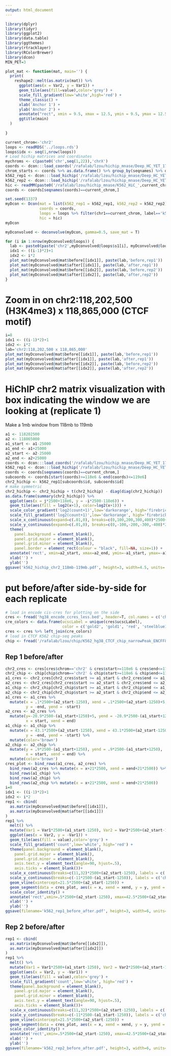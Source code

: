 ```yaml
---
output: html_document
---
```



```r
library(dplyr)
library(tidyr)
library(ggplot2)
library(data.table)
library(ggthemes)
library(rtracklayer)
library(RColorBrewer)
library(dcon)
MIN_PET=3

plot_mat <- function(mat, main='') {
  print(
    reshape2::melt(as.matrix(mat)) %>%
      ggplot(aes(x = Var2, y = Var1)) +
      geom_tile(aes(fill=value),color='grey') +
      scale_fill_gradient(low='white',high='red') +
      theme_classic() +
      xlab('Anchor 1') +
      ylab('Anchor 2') + 
      annotate("rect", xmin = 9.5, xmax = 12.5, ymin = 9.5, ymax = 12.5, color='blue', lty='dashed', fill=NA) +
      ggtitle(main)
  )
  
}
```

```r
current_chrom<-'chr2'
loops <- readRDS('../loops.rds')
loops$idx <- seq(1,nrow(loops))
# Load hichip matrices and coordinates
mychroms <- c(paste0('chr',seq(1,22)),'chrX')
coords <- dcon:::load_coords('/rafalab/lzou/hichip_mnase/Deep_HC_YET_17_2.5kb_MatrixHiCPro_abs.bed')
chrom_starts <- coords %>% as.data.frame() %>% group_by(seqnames) %>% dplyr::slice(1)
k562_rep1 <- dcon:::load_hichip('/rafalab/lzou/hichip_mnase/Deep_HC_YET_17_2.5kb_MatrixHiCPro.matrix', coords=coords)
k562_rep2 <- dcon:::load_hichip('/rafalab/lzou/hichip_mnase/Deep_HC_YET_18_2.5kb_MatrixHiCPro.matrix', coords=coords)
hic <- readMM(paste0('/rafalab/lzou/hichip_mnase/K562_HiC_',current_chrom,'_2500.mtx'))
coords <- coords[seqnames(coords)==current_chrom,]
```

```r
set.seed(1337)
myDcon <- Dcon(mat = list(k562_rep1 = k562_rep1, k562_rep2 = k562_rep2),
               coords = coords,
               loops = loops %>% filter(chr1==current_chrom, label=='k562', (s2-s1)>5e5) %>% sample_n(20),
               hic = hic)
myDcon
```


```r
myDconvolved <- deconvolve(myDcon, gamma=0.5, save_mat = T)
```


```r
for (i in 1:nrow(myDconvolved@loops)) {
  lab <- paste0(paste('chr2',myDconvolved@loops$s1[i], myDconvolved@loops$s2[i], sep=':'), ', PET: ', myDconvolved@loops$pet[i])
  idx1 <- ((i-1)*2)+1
  idx2 <- i*2
  plot_mat(myDconvolved@mat$before[[idx1]], paste(lab,'before,rep1'))
  plot_mat(myDconvolved@mat$after[[idx1]], paste(lab,'after,rep1'))
  plot_mat(myDconvolved@mat$before[[idx2]], paste(lab,'before,rep2'))
  plot_mat(myDconvolved@mat$after[[idx2]], paste(lab,'after,rep2'))
}
```



# Zoom in on chr2:118,202,500 (H3K4me3) x 118,865,000 (CTCF motif)


```r
i=8
idx1 <- ((i-1)*2)+1
idx2 <- i*2
lab='chr2:118,202,500 x 118,865,000'
plot_mat(myDconvolved@mat$before[[idx1]], paste(lab,'before,rep1'))
plot_mat(myDconvolved@mat$after[[idx1]], paste(lab,'after,rep1'))
plot_mat(myDconvolved@mat$before[[idx2]], paste(lab,'before,rep2'))
plot_mat(myDconvolved@mat$after[[idx2]], paste(lab,'after,rep2'))
```



# HiChIP chr2 matrix visualization with box indicating the window we are looking at (replicate 1)

Make a 1mb window from 118mb to 119mb

```r
a1 <- 118202500
a2 <- 118865000
a1_start <- a1-25000
a1_end <- a1+25000
a2_start <- a2-25000
a2_end <- a2+25000
coords <- dcon:::load_coords('/rafalab/lzou/hichip_mnase/Deep_HC_YET_17_2.5kb_MatrixHiCPro_abs.bed')
k562_rep1 <- dcon:::load_hichip('/rafalab/lzou/hichip_mnase/Deep_HC_YET_17_2.5kb_MatrixHiCPro.matrix', coords=coords, diagonal=0)
coords <- coords[seqnames(coords)==current_chrom,]
subcoords <- coords[start(coords)>=118e6 & end(coords)<=119e6]
chr2_hichip <- k562_rep1[subcoords$id, subcoords$id]
# make symmetric
chr2_hichip <- chr2_hichip + t(chr2_hichip) - diag(diag(chr2_hichip))
as.data.frame(summary(chr2_hichip)) %>%
  ggplot(aes(x = j*2500+118e6, y = -i*2500-118e6)) +
  geom_tile(aes(fill = log2(x+1), color=log2(x+1))) +
  scale_color_gradient('log2(count+1)',low='darkorange', high='firebrick2') +
  scale_fill_gradient('log2(count+1)',low='darkorange', high='firebrick2') +
  scale_x_continuous(expand=c(.01,0), breaks=c(0,100,200,300,400)*2500+118e6, labels = c('118mb', '118.25mb', '118.5mb', '118.75mb', '119mb')) +
  scale_y_continuous(expand=c(.01,0), breaks=c(0,-100,-200,-300,-400)*2500-118e6, labels = c('118mb', '118.25mb', '118.5mb', '118.75mb', '119mb')) +
  theme(
    panel.background = element_blank(),
    panel.grid.major = element_blank(), 
    panel.grid.minor = element_blank(),
    panel.border = element_rect(colour = "black", fill=NA, size=1)) +
  annotate('rect', xmin=a2_start, xmax=a2_end, ymin=-a1_start, ymax=-a1_end, color = 'blue', fill = NA) +
  xlab('') +
  ylab('')
ggsave('k562_hichip_chr2_118mb-119mb.pdf', height=3, width=4.5, units='in')
```


# put before/after side-by-side for each replicate

```r
# load in encode cis-cres for plotting on the side
cres <- fread('hg38_encode_ccres_less.bed', header=T, col.names = c('chrom','start','end','ucscLabel'))
cre_colors <- data.frame(ucscLabel = unique(cres$ucscLabel),
                         color = c('gold2', 'gold1', 'red', 'steelblue1', 'hotpink1'))
cres <- cres %>% left_join(cre_colors)
# load in CTCF K562 chip-seq peaks
chip <- fread('/rafalab/lzou/chip/K562_hg38_CTCF_chip_narrowPeak_ENCFF843VHC.bed.gz', header=F, col.names = c('chrom','start','end','idk1','idk2','idk3','idk4','idk5','idk6','idk7')) %>% arrange(chrom, start)
```


## Rep 1 before/after

```r
chr2_cres <- cres[cres$chrom=='chr2' & cres$start>=118e6 & cres$end<=119e6]
chr2_chip <- chip[chip$chrom=='chr2' & chip$start>=118e6 & chip$end<=119e6]
a1_cres <- chr2_cres[chr2_cres$start >= a1_start & chr2_cres$end <= a1_end]
a2_cres <- chr2_cres[chr2_cres$start >= a2_start & chr2_cres$end <= a2_end]
a1_chip <- chr2_chip[chr2_chip$start >= a1_start & chr2_chip$end <= a1_end]
a2_chip <- chr2_chip[chr2_chip$start >= a2_start & chr2_chip$end <= a2_end]
a1_cres <- a1_cres %>%
  mutate(x = .1*2500+(a2_start-1250), xend = .1*2500+(a2_start-1250)+5,
         y = -end, yend = -start)
a2_cres <- a2_cres %>%
  mutate(y=-20.9*2500-(a1_start+1250)+5, yend = -20.9*2500-(a1_start+1250),
         x = start, xend = end)
a1_chip <- a1_chip %>%
  mutate(x = 43.1*2500+(a2_start-1250), xend = 43.1*2500+(a2_start-1250),
         y = -end, yend = -start) %>%
  mutate(color='brown')
a2_chip <- a2_chip %>%
  mutate(y = .9*2500-(a1_start+1250), yend = .9*2500-(a1_start+1250),
         x = start, xend = end) %>%
  mutate(color='brown')
cres_plot <- bind_rows(a1_cres, a2_cres) %>%
  bind_rows(a2_cres %>% mutate(x = x+21*2500, xend = xend+21*2500)) %>%
  bind_rows(a1_chip) %>%
  bind_rows(a2_chip) %>%
  bind_rows(a2_chip %>% mutate(x = x+21*2500, xend = xend+21*2500))
i=8
idx1 <- ((i-1)*2)+1
idx2 <- i*2
rep1 <- cbind(
  as.matrix(myDconvolved@mat$before[[idx1]]),
  as.matrix(myDconvolved@mat$after[[idx1]])
)
rep1 %>%
  melt() %>%
  mutate(Var1 = Var1*2500+(a1_start-1250), Var2 = Var2*2500+(a2_start-1250)) %>%
  ggplot(aes(x = Var2, y = -Var1)) +
  geom_tile(aes(fill = value),color='grey') +
  scale_fill_gradient('count',low='white', high='red') +
  theme(panel.background = element_blank(),
    panel.grid.major = element_blank(), 
    panel.grid.minor = element_blank(),
    axis.text.y = element_text(angle=90, hjust=.5),
    axis.ticks = element_blank())+
  scale_x_continuous(breaks=c(11,32)*2500+(a2_start-1250), labels = c('chr2:118,865,000','chr2:118,865,000'),expand=c(0.01,0)) +
  scale_y_continuous(breaks=c(-11*2500-(a1_start-1250)), labels = c('chr2:118,202,500'),expand=c(0.025,0)) +
  geom_vline(xintercept=21.5*2500+(a2_start-1250)) +
  geom_segment(data = cres_plot, aes(x = x, xend = xend, y = y, yend = yend, color = color),size=3)+
  scale_color_identity() +
  annotate('rect',xmin=.5*2500+(a2_start-1250), xmax=42.5*2500+(a2_start-1250), ymin = -21.5*2500-(a1_start-1250), ymax = -.5*2500-(a1_start-1250), fill = NA, color = 'blue') +
  xlab('') +
  ylab('')
ggsave(filename='k562_rep1_before_after.pdf', height=3, width=6, units='in')
```

## Rep 2 before/after


```r
rep1 <- cbind(
  as.matrix(myDconvolved@mat$before[[idx2]]),
  as.matrix(myDconvolved@mat$after[[idx2]])
)
rep1 %>%
  melt() %>%
  mutate(Var1 = Var1*2500+(a1_start-1250), Var2 = Var2*2500+(a2_start-1250)) %>%
  ggplot(aes(x = Var2, y = -Var1)) +
  geom_tile(aes(fill = value),color='grey') +
  scale_fill_gradient('count',low='white', high='red') +
  theme(panel.background = element_blank(),
    panel.grid.major = element_blank(), 
    panel.grid.minor = element_blank(),
    axis.text.y = element_text(angle=90, hjust=.5),
    axis.ticks = element_blank())+
  scale_x_continuous(breaks=c(11,32)*2500+(a2_start-1250), labels = c('chr2:118,865,000','chr2:118,865,000'),expand=c(0.01,0)) +
  scale_y_continuous(breaks=c(-11*2500-(a1_start-1250)), labels = c('chr2:118,202,500'),expand=c(0.025,0)) +
  geom_vline(xintercept=21.5*2500+(a2_start-1250)) +
  geom_segment(data = cres_plot, aes(x = x, xend = xend, y = y, yend = yend, color = color),size=3)+
  scale_color_identity() +
  annotate('rect',xmin=.5*2500+(a2_start-1250), xmax=42.5*2500+(a2_start-1250), ymin = -21.5*2500-(a1_start-1250), ymax = -.5*2500-(a1_start-1250), fill = NA, color = 'blue') +
  xlab('') +
  ylab('')
ggsave(filename='k562_rep2_before_after.pdf', height=3, width=6, units='in')
```






